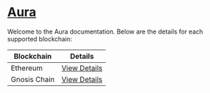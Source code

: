 # [Aura](https://aura.finance/)

Welcome to the Aura documentation. Below are the details for each supported blockchain:

| Blockchain   | Details                         |
| ------------ | ------------------------------- |
| Ethereum     | [View Details](./aura/ethereum) |
| Gnosis Chain | [View Details](./aura/gnosis)   |
